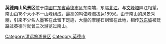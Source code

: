 {{unreferenced|time=2009-5-23}}

'''英德南山风景区'''位于[[中國|中國]][[广东省|广东省]][[英德市|英德市]]区东南端，东临[[北江|北江]]，与[[文峰塔|文峰塔]]隔江相望。南山由18个大小不一山峰组成，最高的鸣弦峰海拔达189米。由于南山的风景秀丽，引来不少名人墨客在此留下足迹，大量的摩崖石刻留在此地，相传[[苏东坡|苏东坡]]被贬路过英德时就曾三次游览过南山。

[[Category:清远旅游景区|Category:清远旅游景区]]
[[Category:英德市|Category:英德市]]